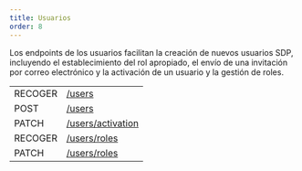 ```yaml
---
title: Usuarios
order: 8
---
```


Los endpoints de los usuarios facilitan la creación de nuevos usuarios SDP, incluyendo el establecimiento del rol apropiado, el envío de una invitación por correo electrónico y la activación de un usuario y la gestión de roles.

<EndpointsTable title="Endpoints">

|         |                                                               |
| ------- | ------------------------------------------------------------- |
| RECOGER | [/users](../get-all-users.api.mdx)                            |
| POST    | [/users](../create-user.api.mdx)                              |
| PATCH   | [/users/activation](../update-user-activation-status.api.mdx) |
| RECOGER | [/users/roles](../get-all-roles.api.mdx)                      |
| PATCH   | [/users/roles](../update-user-role.api.mdx)                   |

</EndpointsTable>

